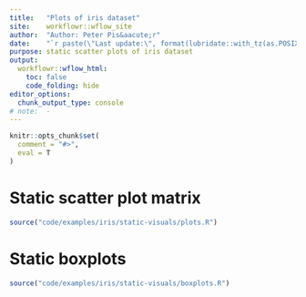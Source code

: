 ```yaml
---
title:   "Plots of iris dataset"
site:    workflowr::wflow_site
author:  "Author: Peter Pis&aacute;r"
date:    "`r paste(\"Last update:\", format(lubridate::with_tz(as.POSIXct(Sys.time()) + 7200, tzone = \"GMT\"), \"%Y-%m-%d %H:%M GMT+2\"))`"
purpose: static scatter plots of iris dataset
output:
  workflowr::wflow_html:
    toc: false
    code_folding: hide
editor_options:
  chunk_output_type: console
# note:  -
---
```


```r
knitr::opts_chunk$set(
  comment = "#>",
  eval = T
)
```


# Static scatter plot matrix
```r
source("code/examples/iris/static-visuals/plots.R")
```


# Static boxplots
```r
source("code/examples/iris/static-visuals/boxplots.R")
```

